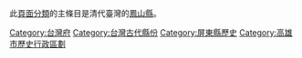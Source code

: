 此[[頁面分類|頁面分類]]的主條目是清代臺灣的[[鳳山縣_(台灣)|鳳山縣]]。

[[Category:台灣府|Category:台灣府]]
[[Category:台灣古代縣份|Category:台灣古代縣份]]
[[Category:屏東縣歷史|Category:屏東縣歷史]]
[[Category:高雄市歷史行政區劃|Category:高雄市歷史行政區劃]]